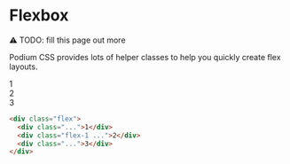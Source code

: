 # Flexbox

<div class="bg-mystic text-red p-3 rounded text-white my-5 text-center">
  ⚠️ TODO: fill this page out more
</div>

Podium CSS provides lots of helper classes to help you quickly create flex layouts.

<div class="flex bg-mystic">
  <div class="text-mineshaft text-center bg-white px-4 py-2 m-2">1</div>
  <div class="flex-1 text-mineshaft text-center bg-white px-4 py-2 m-2">2</div>
  <div class="text-mineshaft text-center bg-white px-4 py-2 m-2">3</div>
</div>

```html
<div class="flex">
  <div class="...">1</div>
  <div class="flex-1 ...">2</div>
  <div class="...">3</div>
</div>
```
